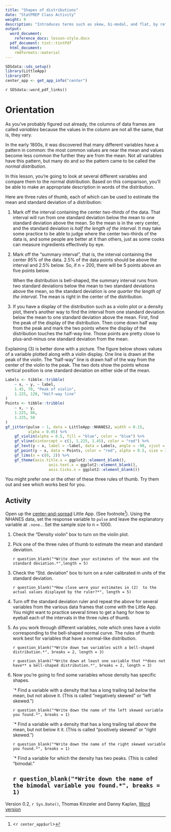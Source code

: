 ```yaml
---
title: "Shapes of distributions"
date: "StatPREP Class Activity"
weight: 9
description: "Introduces terms such as skew, bi-modal, and flat, by reference to the difference of the actual variable from a theoretical normal distribution."
output: 
  word_document:
    reference_docx: lesson-style.docx
  pdf_document: tint::tintPdf
  html_document:
    rmdformats::material
---
```



```r
SDSdata::sds_setup()
library(LittleApp)
library(DT)
center_app <- get_app_info("center")
```

`r SDSdata::word_pdf_links()`

# Orientation

As you've probably figured out already, the columns of data frames are called *variables* because the values in the column are not all the same, that is, they vary.

In the early 1800s, it was discovered that many different variables have a pattern in common: the most common values are near the mean and values become less common the further they are from the mean. Not all variables have this pattern, but many do and so the pattern came to be called the *normal distribution*.

In this lesson, you're going to look at several different variables and compare them to the normal distribution. Based on this comparison, you'll be able to make an appropriate description in words of the distribution.

Here are three rules of thumb, each of which can be used to estimate the mean and standard deviation of a distribution:

1. Mark off the interval containing the center *two-thirds* of the data. That interval will run from one standard deviation below the mean to one standard deviation above the mean. So the mean is in the very center, and the standard deviation is *half the length of the interval*. It may take some practice to be able to judge where the center two-thirds of the data is, and some people are better at it than others, just as some cooks can measure ingredients effectively by eye.

2. Mark off the "summary interval", that is, the interval containing the center *95%* of the data. 2.5% of the data points should be above the interval and 2.5% below. So, if n = 200, there will be 5 points above an five points below. 

    When the distribution is bell-shaped, the summary interval runs from two standard deviations below the mean to two standard deviations above the mean, so the standard deviation is *one quarter the length of the interval*. The mean is right in the center of the distribution.

3. If you have a display of the distribution such as a violin plot or a density plot, there's another way to find the interval from one standard deviation below the mean to one standard deviation above the mean. First, find the peak of the display of the distribution. Then come down half way from the peak and mark the two points where the display of the distribution touches the half-way line. Those points are pretty close to plus-and-minus one standard deviation from the mean.

Explaining (3) is better done with a picture. The figure below shows values of a variable plotted along with a violin display. One line is drawn at the peak of the violin. The "half-way" line is drawn half of the way from the center of the violin to the peak. The two dots show the points whose vertical position is one standard deviation on either side of the mean.

```r
Labels <- tibble::tribble(
    ~ x, ~ y, ~ label,
    1.45, 70, "Peak of violin",
    1.225, 120, "Half-way line"
)
Points <- tibble::tribble(
    ~ x, ~ y,
    1.225, 86,
    1.225, 58
)
gf_jitter(pulse ~ 1, data = LittleApp::NHANES2, width = 0.15,
          alpha = 0.05) %>%
    gf_violin(alpha = 0.5, fill = "blue", color = "blue") %>%
    gf_vline(xintercept = c(1, 1.225, 1.45), color = "red") %>%
    gf_text(y ~ x, label = ~label, data = Labels, angle = -90, vjust = -1) %>%
    gf_point(y ~ x, data = Points, color = "red", alpha = 0.5, size = 3) %>%
    gf_lims(x = c(0, 2)) %>%
    gf_theme(axis.title.x = ggplot2::element_blank(),
                   axis.text.x = ggplot2::element_blank(),
                   axis.ticks.x = ggplot2::element_blank())

```

You might prefer one or the other of these three rules of thumb. Try them out and see which works best for you.

## Activity

Open up the [center-and-spread](`r center_app$url`) Little App. (See footnote^[<`r center_app$url`>]). Using the NHANES data, set the response variable to `pulse` and leave the explanatory variable at `.none.`. Set the sample size to n = 1000.

1. Check the "Density violin" box to turn on the violin plot.

2. Pick one of the three rules of thumb to estimate the mean and standard deviation. 

    `r question_blank("*Write down your estimates of the mean and the standard deviation.*",length = 5)`

3. Check the "Std. deviation" box to turn on a ruler calibrated in units of the standard deviation. 

    `r question_blank("*How close were your estimates in (2)  to the actual values displayed by the ruler?*", length = 5)`

4. Turn off the standard deviation ruler and repeat the above for several variables from the various data 
frames that come with the Little App. You might want to practice several times to get a hang for how to eyeball each of the intervals in the three rules of thumb.

5. As you work through different variables, note which ones have a violin corresponding to the bell-shaped normal curve. The rules of thumb work best for variables that have a normal-like distribution.

    `r question_blank("*Write down two variables with a bell-shaped distribution.*", breaks = 2, length = 3)`


    `r question_blank("*Write down at least one variable that **does not have** a bell-shaped distribution.*", breaks = 2, length = 3)`

6. Now you're going to find some variables whose density has specific shapes.

    `* Find a variable with a density that has a long trailing tail *below* the mean, but not above it. (This is called "negatively skewed" or "left skewed.")
    
    `r question_blank("*Write down the name of the left skewed variable you found.*", breaks = 1)`


    `* Find a variable with a density that has a long trailing tail *above* the mean, but not below it it. (This is called "positively skewed" or "right skewed.")
    
    `r question_blank("*Write down the name of the right skewed variable you found.*", breaks = 1)`



    `* Find a variable for which the density has two peaks. (This is called "bimodal."
    
    `r question_blank("*Write down the name of the bimodal variable you found.*", breaks = 1)`
----------------------

Version 0.2, `r Sys.Date()`, Thomas Kinzeler and Danny Kaplan, [Word version](`r paste0("/word-versions/",tools::file_path_sans_ext(knitr::current_input()), ".docx")`) 
